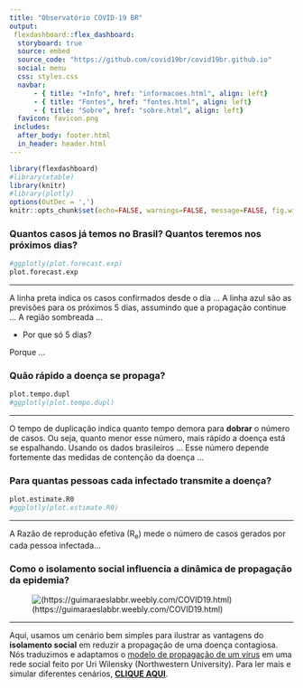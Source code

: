 ---
title: "Observatório COVID-19 BR"
output: 
 flexdashboard::flex_dashboard:
  storyboard: true
  source: embed
  source_code: "https://github.com/covid19br/covid19br.github.io"
  social: menu
  css: styles.css
  navbar:
      - { title: "+Info", href: "informacoes.html", align: left}
      - { title: "Fontes", href: "fontes.html", align: left}
      - { title: "Sobre", href: "sobre.html", align: left}
  favicon: favicon.png
 includes:
  after_body: footer.html
  in_header: header.html
---

```{r setOptions, include=FALSE, message=FALSE}
library(flexdashboard)
#library(xtable)
library(knitr)
#library(plotly)
options(OutDec = ',')
knitr::opts_chunk$set(echo=FALSE, warnings=FALSE, message=FALSE, fig.width=8, fig.height=6)
```

### Quantos casos já temos no Brasil? Quantos teremos nos próximos dias? {data-commentary-width=200}

```{r}
#ggplotly(plot.forecast.exp)
plot.forecast.exp
```

***

A linha preta indica os casos confirmados desde o dia ... A linha azul são as previsões para os próximos 5 dias, assumindo que a propagação continue ... A região sombreada ...


- Por que só 5 dias?

Porque ...


### Quão rápido a doença se propaga? {data-commentary-width=200}

```{r}
plot.tempo.dupl
#ggplotly(plot.tempo.dupl)
```

***

O tempo de duplicação indica quanto tempo demora para **dobrar** o número de casos. Ou seja, quanto menor esse número, mais rápido a doença está se espalhando. Usando os dados brasileiros ... Esse número depende fortemente das medidas de contenção da doença ...


### Para quantas pessoas cada infectado transmite a doença? {data-commentary-width=200}

```{r}
plot.estimate.R0
#ggplotly(plot.estimate.R0)
```

***

A Razão de reprodução efetiva (R<sub>e</sub>) mede o número de casos gerados por cada pessoa infectada...


### Como o isolamento social influencia a dinâmica de propagação da epidemia? {data-commentary-width=200}

![(https://guimaraeslabbr.weebly.com/COVID19.html)](fig/rede_prsc.jpg)

***

Aqui, usamos um cenário bem simples para ilustrar as vantagens do <b>isolamento social</b> em reduzir a propagação de uma doença contagiosa. Nós traduzimos e adaptamos o [modelo de propagação de um vírus](http://ccl.northwestern.edu/netlogo/models/SpreadofDisease) em uma rede social feito por Uri Wilensky (Northwestern University).  Para ler mais e simular diferentes cenários, [<b>CLIQUE AQUI</b>](https://guimaraeslabbr.weebly.com/COVID19.html).

